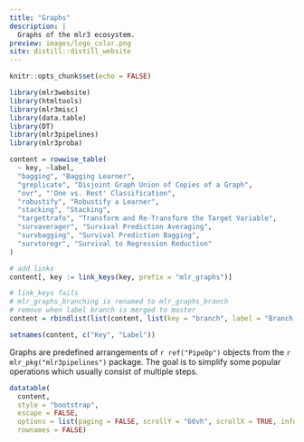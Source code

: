 ```yaml
---
title: "Graphs"
description: |
  Graphs of the mlr3 ecosystem.
preview: images/logo_color.png
site: distill::distill_website
---
```


```r
knitr::opts_chunk$set(echo = FALSE)

library(mlr3website)
library(htmltools)
library(mlr3misc)
library(data.table)
library(DT)
library(mlr3pipelines)
library(mlr3proba)

content = rowwise_table(
  ~ key, ~label,
  "bagging", "Bagging Learner",
  "greplicate", "Disjoint Graph Union of Copies of a Graph",
  "ovr", "'One vs. Rest' Classification",
  "robustify", "Robustify a Learner",
  "stacking", "Stacking",
  "targettrafo", "Transform and Re-Transform the Target Variable",
  "survaverager", "Survival Prediction Averaging",
  "survbagging", "Survival Prediction Bagging",
  "survtoregr", "Survival to Regression Reduction"
)

# add links
content[, key := link_keys(key, prefix = "mlr_graphs")]

# link_keys fails
# mlr_graphs_branching is renamed to mlr_graphs_branch
# remove when label branch is merged to master
content = rbindlist(list(content, list(key = "branch", label = "Branch Between Alternative Paths")))

setnames(content, c("Key", "Label"))
```

Graphs are predefined arrangements of `r ref("PipeOp")` objects from the `r mlr_pkg("mlr3pipelines")` package.
The goal is to simplify some popular operations which usually consist of multiple steps.


```r
datatable(
  content,
  style = "bootstrap",
  escape = FALSE,
  options = list(paging = FALSE, scrollY = "60vh", scrollX = TRUE, info = FALSE),
  rownames = FALSE)
```

